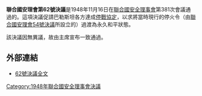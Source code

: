 {{Infobox UN resolution
|number = 62
|organ = SC
|year = 1948年
|date = 11月16日
|meeting = 381
|code =S/RES/62
|document = http://www.un.org/zh/documents/view_doc.asp?symbol=S/RES/62(1948)
|for = 
|abstention = 
|against = 
|subject = 巴勒斯坦問題
|result = 通過
|image = 
|caption = 
}}

'''聯合國安理會第62號決議'''是1948年11月16日在[[聯合國安全理事會|聯合國安全理事會]]第381次會議通過的。這項決議促請巴勒斯坦各方達成[[停戰協定|停戰協定]]，以求將當時現行的停火令（由[[聯合國安理會54號決議|聯合國安理會54號決議]]所設立的）過渡為永久和平狀態。

該決議因無異議，故由主席宣布一致通過。

==外部連結==
*[http://www.un.org/zh/documents/view_doc.asp?symbol=S/RES/62(1948) 62號決議全文]

{{UN-stub}}
{{UNSCR 1948}}

[[Category:1948年聯合國安全理事會決議|Category:1948年聯合國安全理事會決議]]